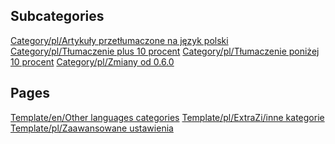 
== Subcategories ==
[[Category/pl/Artykuły przetłumaczone na język polski]]
[[Category/pl/Tłumaczenie plus 10 procent]]
[[Category/pl/Tłumaczenie poniżej 10 procent]]
[[Category/pl/Zmiany od 0.6.0]]

== Pages ==
[[Template/en/Other languages categories]]
[[Template/pl/ExtraZi/inne kategorie]]
[[Template/pl/Zaawansowane ustawienia]]
